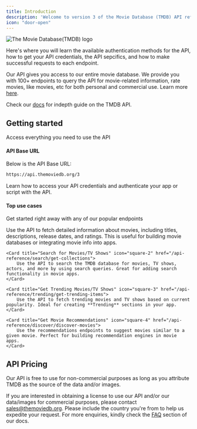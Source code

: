 ```yaml
---
title: Introduction
description: 'Welcome to version 3 of the Movie Database (TMDB) API reference'
icon: "door-open"
---
```


![The Movie Database(TMDB) logo](https://pbs.twimg.com/profile_images/1243623122089041920/gVZIvphd_400x400.jpg)

Here's where you will learn the available authentication methods for the API, how to get your API credentials, the API sepcifics, and how to make successful requests to each endpoint. 

Our API gives you access to our entire movie database. We provide you with 100+ endpoints to query the API for movie-related information, rate movies, like movies, etc for both personal and
commercial use. Learn more [here](https://www.themoviedb.org/about).

Check our [docs](/documentation) for indepth guide on the TMDB API.

## Getting started

Access everything you need to use the API

#### API Base URL

Below is the API Base URL:

```bash Base URL
https://api.themoviedb.org/3
```

<Card title="Authentication" href="/api-reference/authentication" icon="key">
    Learn how to access your API credentials and authenticate your app or script with the API.
</Card>



#### Top use cases
Get started right away with any of our popular endpoints

<CardGroup cols={2}>
    <Card title="Retrieve Movie Information" icon="square-1" href="/api-reference/movies/get-movie-details">
        Use the API to fetch detailed information about movies, including titles, descriptions, release dates, and ratings. 
        This is useful for building movie databases or integrating movie info into apps. 
    </Card>

    <Card title="Search for Movies/TV Shows" icon="square-2" href="/api-reference/search/get-collections">
        Use the API to search the TMDB database for movies, TV shows, actors, and more by using search queries. Great for adding search functionality in movie apps.
    </Card>

    <Card title="Get Trending Movies/TV Shows" icon="square-3" href="/api-reference/trending/get-trending-items">
        Use the API to fetch trending movies and TV shows based on current popularity. Ideal for creating **Trending** sections in your app.
    </Card>

    <Card title="Get Movie Recommendations" icon="square-4" href="/api-reference/discover/discover-movies">
        Use the recommendations endpoints to suggest movies similar to a given movie. Perfect for building recommendation engines in movie apps.
    </Card>
</CardGroup>


## API Pricing
Our API is free to use for non-commercial purposes as long as you attribute TMDB as the source of the data and/or images. 

If you are interested in obtaining a license to use our API and/or our data/images for commercial purposes, please contact sales@themoviedb.org. 
Please include the country you're from to help us expedite your request. For more enquiries, kindly check the [FAQ](/faq) section of our docs.

